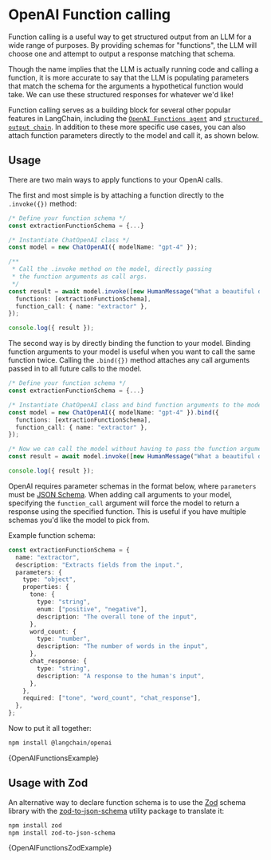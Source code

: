 # OpenAI Function calling


Function calling is a useful way to get structured output from an LLM for a wide range of purposes.
By providing schemas for "functions", the LLM will choose one and attempt to output a response matching that schema.

Though the name implies that the LLM is actually running code and calling a function, it is more accurate to say that the LLM is
populating parameters that match the schema for the arguments a hypothetical function would take. We can use these
structured responses for whatever we'd like!

Function calling serves as a building block for several other popular features in LangChain, including the [`OpenAI Functions agent`](/docs/modules/agents/agent_types/openai_functions_agent)
and [`structured output chain`](/docs/modules/chains/popular/structured_output). In addition to these more specific use cases, you can also attach function parameters
directly to the model and call it, as shown below.

## Usage

There are two main ways to apply functions to your OpenAI calls.

The first and most simple is by attaching a function directly to the `.invoke({})` method:

```typescript
/* Define your function schema */
const extractionFunctionSchema = {...}

/* Instantiate ChatOpenAI class */
const model = new ChatOpenAI({ modelName: "gpt-4" });

/**
 * Call the .invoke method on the model, directly passing
 * the function arguments as call args.
 */
const result = await model.invoke([new HumanMessage("What a beautiful day!")], {
  functions: [extractionFunctionSchema],
  function_call: { name: "extractor" },
});

console.log({ result });
```

The second way is by directly binding the function to your model. Binding function arguments to your model is useful when you want to call the same function twice.
Calling the `.bind({})` method attaches any call arguments passed in to all future calls to the model.

```typescript
/* Define your function schema */
const extractionFunctionSchema = {...}

/* Instantiate ChatOpenAI class and bind function arguments to the model */
const model = new ChatOpenAI({ modelName: "gpt-4" }).bind({
  functions: [extractionFunctionSchema],
  function_call: { name: "extractor" },
});

/* Now we can call the model without having to pass the function arguments in again */
const result = await model.invoke([new HumanMessage("What a beautiful day!")]);

console.log({ result });
```

OpenAI requires parameter schemas in the format below, where `parameters` must be [JSON Schema](https://json-schema.org/).
When adding call arguments to your model, specifying the `function_call` argument will force the model to return a response using the specified function.
This is useful if you have multiple schemas you'd like the model to pick from.

Example function schema:

```typescript
const extractionFunctionSchema = {
  name: "extractor",
  description: "Extracts fields from the input.",
  parameters: {
    type: "object",
    properties: {
      tone: {
        type: "string",
        enum: ["positive", "negative"],
        description: "The overall tone of the input",
      },
      word_count: {
        type: "number",
        description: "The number of words in the input",
      },
      chat_response: {
        type: "string",
        description: "A response to the human's input",
      },
    },
    required: ["tone", "word_count", "chat_response"],
  },
};
```

Now to put it all together:


<IntegrationInstallTooltip></IntegrationInstallTooltip>

```bash npm2yarn
npm install @langchain/openai
```

<CodeBlock language="typescript">{OpenAIFunctionsExample}</CodeBlock>

## Usage with Zod

An alternative way to declare function schema is to use the [Zod](https://zod.dev) schema library with the
[zod-to-json-schema](https://www.npmjs.com/package/zod-to-json-schema) utility package to translate it:

```bash npm2yarn
npm install zod
npm install zod-to-json-schema
```

<CodeBlock language="typescript">{OpenAIFunctionsZodExample}</CodeBlock>
